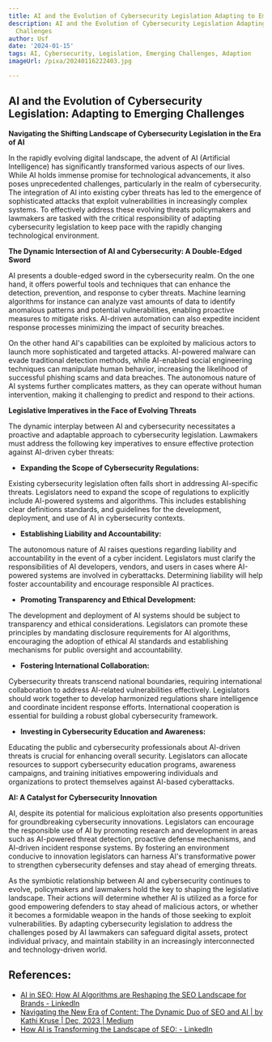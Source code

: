```yaml
---
title: AI and the Evolution of Cybersecurity Legislation Adapting to Emerging Challenges
description: AI and the Evolution of Cybersecurity Legislation Adapting to Emerging
  Challenges
author: Usf
date: '2024-01-15'
tags: AI, Cybersecurity, Legislation, Emerging Challenges, Adaption
imageUrl: /pixa/20240116222403.jpg

---
```

## AI and the Evolution  of  Cybersecurity Legislation: Adapting to Emerging Challenges

**Navigating the Shifting Landscape  of Cybersecurity Legislation in the Era of AI**

In  the rapidly  evolving digital landscape, the advent of AI (Artificial Intelligence) has significantly transformed various aspects of our lives. While  AI holds immense promise  for technological advancements, it also poses unprecedented challenges, particularly in the  realm of cybersecurity. The integration of AI  into existing cyber threats has led to the  emergence of  sophisticated attacks that exploit vulnerabilities in increasingly complex systems.  To effectively address these evolving threats policymakers and lawmakers are tasked with the critical responsibility of adapting cybersecurity legislation to keep pace with the rapidly changing technological environment.

**The Dynamic Intersection of AI and Cybersecurity: A  Double-Edged Sword**

AI presents a double-edged sword in the cybersecurity  realm. On the one  hand,  it offers powerful tools and  techniques that can enhance the detection, prevention,  and response to cyber  threats. Machine learning algorithms for instance can analyze  vast amounts of data  to identify anomalous patterns and potential  vulnerabilities,  enabling proactive measures to mitigate risks. AI-driven automation can also expedite incident response processes minimizing the impact of security  breaches.

On  the other hand AI's capabilities can be exploited by malicious actors to launch more sophisticated and targeted attacks. AI-powered malware can evade traditional detection  methods, while AI-enabled social engineering techniques can manipulate human behavior, increasing the likelihood of successful phishing scams and data breaches. The autonomous nature of AI  systems further complicates matters, as they  can operate without human intervention, making it challenging to predict and respond to their actions.

**Legislative Imperatives in  the Face of Evolving Threats**

The dynamic interplay between AI and cybersecurity necessitates a proactive  and adaptable approach to cybersecurity legislation. Lawmakers must address the  following key imperatives to ensure effective protection against  AI-driven cyber  threats:

- **Expanding the Scope of Cybersecurity  Regulations:**

Existing cybersecurity legislation often  falls short in addressing AI-specific threats.  Legislators need to expand the scope of regulations to explicitly include AI-powered systems and algorithms. This includes establishing  clear definitions standards, and  guidelines for the development, deployment, and use  of AI in cybersecurity contexts.

- **Establishing Liability and Accountability:**

The autonomous nature of AI raises questions regarding liability and accountability in the event of a cyber incident. Legislators must clarify the  responsibilities of AI developers, vendors, and users in cases where AI-powered systems are involved in cyberattacks. Determining liability will help  foster  accountability and encourage responsible AI practices.

- **Promoting Transparency and Ethical Development:**

The development and deployment of AI systems should be subject to transparency  and ethical considerations. Legislators can promote these principles by mandating disclosure requirements for AI  algorithms, encouraging the adoption of ethical AI standards and  establishing mechanisms for public oversight and  accountability.

- **Fostering International Collaboration:**

Cybersecurity threats transcend  national boundaries,  requiring international collaboration to address AI-related  vulnerabilities effectively. Legislators should work together  to develop harmonized regulations share intelligence and coordinate incident response efforts. International cooperation is essential for building a robust global cybersecurity framework.

- **Investing in Cybersecurity Education and Awareness:**

Educating the public and cybersecurity professionals  about AI-driven threats is crucial for enhancing overall security. Legislators can  allocate resources to support cybersecurity education programs, awareness campaigns, and training initiatives  empowering  individuals and organizations to protect themselves against AI-based cyberattacks.

**AI: A Catalyst for Cybersecurity Innovation**

AI,  despite its potential for malicious  exploitation also presents opportunities for groundbreaking cybersecurity innovations. Legislators can encourage  the responsible use  of AI by promoting  research and development in areas  such as AI-powered threat detection, proactive defense mechanisms, and AI-driven  incident response systems. By fostering an environment conducive to innovation legislators can harness AI's transformative power to strengthen cybersecurity  defenses and stay ahead of emerging threats.

As the symbiotic relationship between AI and cybersecurity continues to evolve, policymakers  and lawmakers hold the key to shaping the legislative landscape. Their actions  will determine whether AI is utilized as a force for good empowering defenders to stay ahead of  malicious actors, or whether it becomes a formidable weapon in the hands  of those seeking to exploit vulnerabilities. By adapting cybersecurity legislation  to address the  challenges posed by AI lawmakers can safeguard digital assets, protect individual privacy, and maintain stability in an increasingly interconnected and technology-driven world.

## References:
- [AI in SEO: How AI Algorithms are Reshaping the SEO Landscape for Brands - LinkedIn](https://www.linkedin.com/pulse/ai-seo-how-algorithms-reshaping-landscape-brands-scott)
- [Navigating the New Era of Content: The Dynamic Duo of SEO and AI | by Kathi Kruse | Dec, 2023 | Medium](https://medium.com/@kathikruse/navigating-the-new-era-of-content-the-dynamic-duo-of-seo-and-ai-47c499c114b9)
- [How AI is Transforming the Landscape of SEO: - LinkedIn](https://www.linkedin.com/pulse/how-ai-transforming-landscape-seo-gitika-deka)
